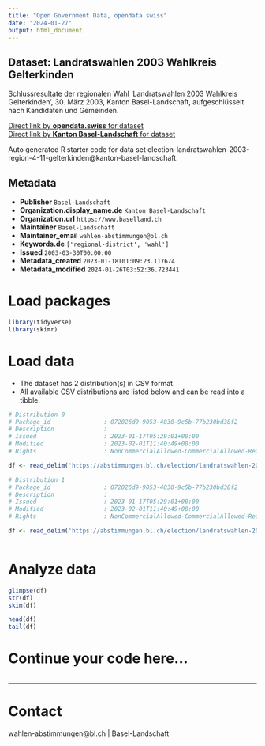 ```yaml
---
title: "Open Government Data, opendata.swiss"
date: "2024-01-27"
output: html_document
---
```


## Dataset: Landratswahlen 2003 Wahlkreis Gelterkinden

Schlussresultate der regionalen Wahl 'Landratswahlen 2003 Wahlkreis Gelterkinden', 30. März 2003, Kanton Basel-Landschaft, aufgeschlüsselt nach Kandidaten und Gemeinden.

[Direct link by **opendata.swiss** for dataset](https://opendata.swiss/de/dataset/landratswahlen-2003-wahlkreis-gelterkinden)<br>
[Direct link by **Kanton Basel-Landschaft** for dataset](https://abstimmungen.bl.ch/election/landratswahlen-2003-region-4-11-gelterkinden/data)

Auto generated R starter code for data set election-landratswahlen-2003-region-4-11-gelterkinden@kanton-basel-landschaft.

## Metadata

- **Publisher** `Basel-Landschaft`
- **Organization.display_name.de** `Kanton Basel-Landschaft`
- **Organization.url** `https://www.baselland.ch`
- **Maintainer** `Basel-Landschaft`
- **Maintainer_email** `wahlen-abstimmungen@bl.ch`
- **Keywords.de** `['regional-district', 'wahl']`
- **Issued** `2003-03-30T00:00:00`
- **Metadata_created** `2023-01-18T01:09:23.117674`
- **Metadata_modified** `2024-01-26T03:52:36.723441`


# Load packages

```r

library(tidyverse)
library(skimr)

```

# Load data

-   The dataset has 2 distribution(s) in CSV format.
-   All available CSV distributions are listed below and can be read into a tibble.

```r

# Distribution 0
# Package_id               : 072026d9-9053-4830-9c5b-77b230bd38f2
# Description              : 
# Issued                   : 2023-01-17T05:29:01+00:00
# Modified                 : 2023-02-01T11:40:49+00:00
# Rights                   : NonCommercialAllowed-CommercialAllowed-ReferenceRequired

df <- read_delim('https://abstimmungen.bl.ch/election/landratswahlen-2003-region-4-11-gelterkinden/data-csv')

# Distribution 1
# Package_id               : 072026d9-9053-4830-9c5b-77b230bd38f2
# Description              : 
# Issued                   : 2023-01-17T05:29:01+00:00
# Modified                 : 2023-02-01T11:40:49+00:00
# Rights                   : NonCommercialAllowed-CommercialAllowed-ReferenceRequired

df <- read_delim('https://abstimmungen.bl.ch/election/landratswahlen-2003-region-4-11-gelterkinden/data-parties-csv')



```

# Analyze data

```r

glimpse(df)
str(df)
skim(df)

head(df)
tail(df)

```

# Continue your code here...

```r

```

------------------------------------------------------------------------

# Contact

wahlen-abstimmungen@bl.ch | Basel-Landschaft
